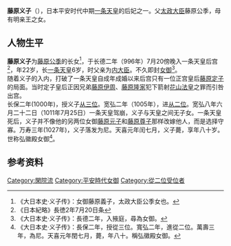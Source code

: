 '''藤原义子'''（{{bd|974年|（天延二年）|1053年|（天喜元年閏七月）}}），日本平安时代中期[[一条天皇|一条天皇]]的后妃之一。父[[太政大臣|太政大臣]]藤原公季，母有明亲王之女。
==人物生平==
'''藤原义子'''为[[藤原公季|藤原公季]]的长女<ref>《大日本史·义子传》：女御藤原義子，太政大臣公季女也。</ref>，于长德二年（996年）7月20傍晚入一条天皇后宫<ref> 《日本紀略》長徳2年7月20日条</ref>，年22岁，长[[一条天皇|一条天皇]]6岁，时父亲为[[内大臣|内大臣]]。不久即封[[女御|女御]]<ref>《大日本史·义子传》：長德二年，入掖庭，尋為女御。</ref>。<br />

随着义子的入内，打破了一条天皇自成年成婚以来后宫只有一位正宫皇后[[藤原定子|藤原定子]]的局面。当时定子皇后正因兄弟[[藤原伊周|藤原伊周]]、[[藤原隆家|藤原隆家]]犯下箭射[[花山天皇|花山法皇]]之罪而引咎出宫。<br />

长保二年(1000年)，授义子[[从三位|从三位]]。宽弘二年（1005年），进[[从二位|从二位]]。宽弘八年六月二十二日（1011年7月25日）一条天皇驾崩，义子与天皇之间无子女。一条天皇死后，义子并不像他的另两位女御[[藤原元子|藤原元子]]和[[藤原尊子|藤原尊子]]那样改嫁他人，而是选择守寡。万寿三年(1027年)，义子落发为尼。天喜元年闰七月，义子薨，享年八十岁。世称弘徽殿女御<ref>《大日本史·义子传》：長保二年，授從三位。寬弘二年，進從二位。萬壽三年，為尼。天喜元年閏七月，薨，年八十。稱弘徽殿女御。</ref>。

==参考资料==
<references />

[[Category:閑院流|Category:閑院流]]
[[Category:平安時代女御|Category:平安時代女御]]
[[Category:從二位受位者|Category:從二位受位者]]